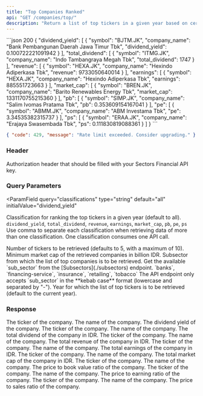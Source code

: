 ```yaml
---
title: "Top Companies Ranked"
api: "GET /companies/top/"
description: "Return a list of top tickers in a given year based on certain classification (dividend yield, total dividend, revenue, earnings, market cap, PB ratio, PE ratio, or PS ratio)"
---
```


<ResponseExample>
```json 200
{
  "dividend_yield": [
    {
      "symbol": "BJTM.JK",
      "company_name": "Bank Pembangunan Daerah Jawa Timur Tbk",
      "dividend_yield": 0.100722221091942
    }
  ],
  "total_dividend": [
    {
      "symbol": "ITMG.JK",
      "company_name": "Indo Tambangraya Megah Tbk",
      "total_dividend": 1747
    }
  ],
  "revenue": [
    {
      "symbol": "HEXA.JK",
      "company_name": "Hexindo Adiperkasa Tbk",
      "revenue": 9733050640014
    }
  ],
  "earnings": [
    {
      "symbol": "HEXA.JK",
      "company_name": "Hexindo Adiperkasa Tbk",
      "earnings": 885551723663
    }
  ],
  "market_cap": [
    {
      "symbol": "BREN.JK",
      "company_name": "Barito Renewables Energy Tbk",
      "market_cap": 1331170755215360
    }
  ],
  "pb": [
    {
      "symbol": "SIMP.JK",
      "company_name": "Salim Ivomas Pratama Tbk",
      "pb": 0.353609154167041
    }
  ], 
  "pe": [
    {
      "symbol": "ABMM.JK",
      "company_name": "ABM Investama Tbk",
      "pe": 3.34535382315737
    }
  ], 
  "ps": [
    {
      "symbol": "ERAA.JK",
      "company_name": "Erajaya Swasembada Tbk",
      "ps": 0.111830819088361
    }
  ]
}
```

```json 429
{ "code": 429, "message": "Rate limit exceeded. Consider upgrading." }
```

</ResponseExample>

### Header

<ParamField header="Authorization" type="string" required>
  Authorization header that should be filled with your Sectors Financial API
  key.
</ParamField>

### Query Parameters

<ParamField
  query="classifications"
  type="string"
  default="all"
  initialValue="dividend_yield"
>
  Classification for ranking the top tickers in a given year (default to all).
  <AccordionGroup>
    <Accordion title="Available classifications">
      `dividend_yield`, `total_dividend`, `revenue`, `earnings`, `market_cap`,
      `pb`, `pe`, `ps`
    </Accordion>
    <Accordion title="Format">
      Use comma to separate each classification when retrieving data of more
      than one classification.
    </Accordion>
    <Accordion title="API call consumption">
      One classification consumes one API call.
    </Accordion>
  </AccordionGroup>
</ParamField>

<ParamField query="n_stock" type="integer" default="5">
  Number of tickers to be retrieved (defaults to 5, with a maximum of 10).
</ParamField>

<ParamField query="min_mcap_billion" type="integer" default="5000">
  Minimum market cap of the retrieved companies in billion IDR.
</ParamField>

<ParamField query="sub_sector" type="string">
  Subsector from which the list of top companies is to be retrieved.
  <AccordionGroup>
    <Accordion title="Get the available sub_sector">
      Get the available `sub_sector` from the [Subsectors](./subsectors)
      endpoint.
    </Accordion>
    <Accordion title="Examples of the sub_sector">
      `banks`, `financing-service`, `insurance`, `retailing`, `tobacco`
    </Accordion>
    <Accordion title="Format">
      The API endpoint only accepts `sub_sector` in the **kebab case** format
      (lowercase and separated by "-").
    </Accordion>
  </AccordionGroup>
</ParamField>

<ParamField query="year" type="integer" default="current year">
  Year for which the list of top tickers is to be retrieved (default to the
  current year).
</ParamField>

### Response

<ResponseField name="dividend_yield" type="DividendYieldData[]">
  <Expandable title="properties">
    <ResponseField name="DividendYieldData.symbol" type="string" required>
      The ticker of the company.
    </ResponseField>
    <ResponseField name="DividendYieldData.company_name" type="string" required>
      The name of the company.
    </ResponseField>
    <ResponseField
      name="DividendYieldData.dividend_yield"
      type="float"
      required
    >
      The dividend yield of the company.
    </ResponseField>
  </Expandable>
</ResponseField>

<ResponseField name="total_dividend" type="TotalDividendData[]">
  <Expandable title="properties">
    <ResponseField name="TotalDividendData.symbol" type="string" required>
      The ticker of the company.
    </ResponseField>
    <ResponseField name="TotalDividendData.company_name" type="string" required>
      The name of the company.
    </ResponseField>
    <ResponseField
      name="TotalDividendData.total_dividend"
      type="float"
      required
    >
      The total dividend of the company in IDR.
    </ResponseField>
  </Expandable>
</ResponseField>

<ResponseField name="revenue" type="RevenueData[]">
  <Expandable title="properties">
    <ResponseField name="RevenueData.symbol" type="string" required>
      The ticker of the company.
    </ResponseField>
    <ResponseField name="RevenueData.company_name" type="string" required>
      The name of the company.
    </ResponseField>
    <ResponseField name="RevenueData.revenue" type="float" required>
      The total revenue of the company in IDR.
    </ResponseField>
  </Expandable>
</ResponseField>

<ResponseField name="earnings" type="EarningsData[]">
  <Expandable title="properties">
    <ResponseField name="EarningsData.symbol" type="string" required>
      The ticker of the company.
    </ResponseField>
    <ResponseField name="EarningsData.company_name" type="string" required>
      The name of the company.
    </ResponseField>
    <ResponseField name="EarningsData.earnings" type="float" required>
      The total earnings of the company in IDR.
    </ResponseField>
  </Expandable>
</ResponseField>

<ResponseField name="market_cap" type="MarketCapData[]">
  <Expandable title="properties">
    <ResponseField name="MarketCapData.symbol" type="string" required>
      The ticker of the company.
    </ResponseField>
    <ResponseField name="MarketCapData.company_name" type="string" required>
      The name of the company.
    </ResponseField>
    <ResponseField name="MarketCapData.market_cap" type="int" required>
      The total market cap of the company in IDR.
    </ResponseField>
  </Expandable>
</ResponseField>

<ResponseField name="pb" type="PBData[]">
  <Expandable title="properties">
    <ResponseField name="PBData.symbol" type="string" required>
      The ticker of the company.
    </ResponseField>
    <ResponseField name="PBData.company_name" type="string" required>
      The name of the company.
    </ResponseField>
    <ResponseField name="PBData.pb" type="int" required>
      The price to book value ratio of the company.
    </ResponseField>
  </Expandable>
</ResponseField>

<ResponseField name="pe" type="PEData[]">
  <Expandable title="properties">
    <ResponseField name="PEData.symbol" type="string" required>
      The ticker of the company.
    </ResponseField>
    <ResponseField name="PEData.company_name" type="string" required>
      The name of the company.
    </ResponseField>
    <ResponseField name="PEData.pe" type="int" required>
      The price to earning ratio of the company.
    </ResponseField>
  </Expandable>
</ResponseField>

<ResponseField name="ps" type="PSData[]">
  <Expandable title="properties">
    <ResponseField name="PSData.symbol" type="string" required>
      The ticker of the company.
    </ResponseField>
    <ResponseField name="PSData.company_name" type="string" required>
      The name of the company.
    </ResponseField>
    <ResponseField name="PSData.ps" type="int" required>
      The price to sales ratio of the company.
    </ResponseField>
  </Expandable>
</ResponseField>
